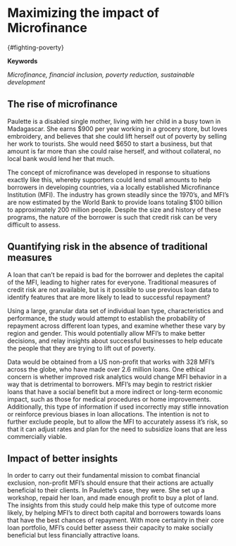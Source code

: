 # Maximizing the impact of Microfinance

{#fighting-poverty}

**Keywords**

*Microfinance, financial inclusion, poverty reduction, sustainable development*

## The rise of microfinance

Paulette is a disabled single mother, living with her child in a busy town in Madagascar. She earns $900 per year working in a grocery store, but loves embroidery, and believes that she could lift herself out of poverty by selling her work to tourists. She would need $650 to start a business, but that amount is far more than she could raise herself, and without collateral, no local bank would lend her that much.

The concept of microfinance was developed in response to situations exactly like this, whereby supporters could lend small amounts to help borrowers in developing countries, via a locally established Microfinance Institution (MFI). The industry has grown steadily since the 1970's, and MFI's are now estimated by the World Bank to provide loans totaling $100 billion to approximately 200 million people. Despite the size and history of these programs, the nature of the borrower is such that credit risk can be very difficult to assess.

## Quantifying risk in the absence of traditional measures

A loan that can't be repaid is bad for the borrower and depletes the capital of the MFI, leading to higher rates for everyone. Traditional measures of credit risk are not available, but is it possible to use previous loan data to identify features that are more likely to lead to successful repayment?

Using a large, granular data set of individual loan type, characteristics and performance, the study would attempt to establish the probability of repayment across different loan types, and examine whether these vary by region and gender. This would potentially allow MFI's to make better decisions, and relay insights about successful businesses to help educate the people that they are trying to lift out of poverty.

Data would be obtained from a US non-profit that works with 328 MFI's across the globe, who have made over 2.6 million loans. One ethical concern is whether improved risk analytics would change MFI behavior in a way that is detrimental to borrowers. MFI's may begin to restrict riskier loans that have a social benefit but a more indirect or long-term economic impact, such as those for medical procedures or home improvements. Additionally, this type of information if used incorrectly may stifle innovation or reinforce previous biases in loan allocations. The intention is not to further exclude people, but to allow the MFI to accurately assess it's risk, so that it can adjust rates and plan for the need to subsidize loans that are less commercially viable.

## Impact of better insights

In order to carry out their fundamental mission to combat financial exclusion, non-profit MFI's should ensure that their actions are actually beneficial to their clients. In Paulette's case, they were. She set up a workshop, repaid her loan, and made enough profit to buy a plot of land. The insights from this study could help make this type of outcome more likely, by helping MFI's to direct both capital and borrowers towards loans that have the best chances of repayment. With more certainty in their core loan portfolio, MFI's could better assess their capacity to make socially beneficial but less financially attractive loans.
